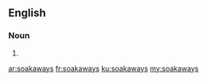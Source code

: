 ==English==

===Noun===
{{head|en}}

# {{plural of|soakaway}}

[[ar:soakaways]]
[[fr:soakaways]]
[[ku:soakaways]]
[[my:soakaways]]